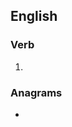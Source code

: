 ==English==

===Verb===
{{head|en|verb form}}

# {{en-third-person singular of|catenate}}

===Anagrams===
* {{anagrams|en|a=aaceenstt|testacean}}